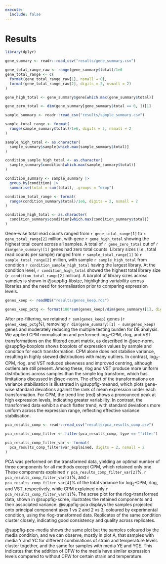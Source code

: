 ```yaml
---
execute:
  include: false
---
```


# Results

```r
library(dplyr)
```

```r
gene_summary <- readr::read_csv("results/gene_summary.csv")
```

```r
gene_total_range_raw <- range(gene_summary$total)/1e6
gene_total_range <- c(
  format(gene_total_range_raw[1], nsmall = 0),
  format(gene_total_range_raw[2], digits = 2, nsmall = 2)
)
```

```r
gene_high_total <- gene_summary$gene[which.max(gene_summary$total)]
```

```r
gene_zero_total <- dim(gene_summary[gene_summary$total == 0, ])[1]
```

```r
sample_summary <- readr::read_csv("results/sample_summary.csv")
```

```r
sample_total_range <- format(
  range(sample_summary$total)/1e6, digits = 2, nsmall = 2
)
```

```r
sample_high_total <- as.character(
  sample_summary$sample[which.max(sample_summary$total)]
)
```

```r
condition_sample_high_total <- as.character(
  sample_summary$condition[which.max(sample_summary$total)]
)
```

```r
condition_summary <- sample_summary |> 
  group_by(condition) |> 
  summarise(total = sum(total), .groups = "drop")
```

```r
condition_total_range <- format(
  range(condition_summary$total)/1e6, digits = 2, nsmall = 2
)
```

```r
condition_high_total <- as.character(
  condition_summary$condition[which.max(condition_summary$total)]
)
```

Gene-wise total read counts ranged from `r gene_total_range[1]` to `r gene_total_range[2]` million, with gene `r gene_high_total` showing the highest total count across all samples. A total of `r gene_zero_total` out of `r dim(gene_summary)[1]` genes had zero total counts. Library sizes (i.e., total read counts per sample) ranged from `r sample_total_range[1]` to `r sample_total_range[2]` million, with sample `r sample_high_total` from condition `r condition_sample_high_total` having the largest library. At the condition level, `r condition_high_total` showed the highest total library size (`r condition_total_range[2]` million). A barplot of library sizes across samples is shown in @suppfig-libsize, highlighting variability across libraries and the need for normalisation prior to comparing expression levels.

```r
genes_keep <- readRDS("results/genes_keep.rds")
```

```r
genes_keep_pctg <- format(100*sum(genes_keep)/dim(gene_summary)[1], digits = 2, nsmall = 2)
```

After pre-filtering, we retained `r sum(genes_keep)` genes (`r genes_keep_pctg`%), removing `r dim(gene_summary)[1] - sum(genes_keep)` genes and moderately reducing the multiple testing burden for DE analysis. We applied CPM normalisation and performed $\text{log}_2$-CPM, rlog, and VST transformations on the filtered count matrix, as described in @sec-norm. @suppfig-boxplots shows boxplots of expression values by sample and condition for each transformation. CPM alone does not stabilise variance, resulting in highly skewed distributions with many outliers. In contrast, $\text{log}_2$-CPM, rlog, and VST reduced skewness and improved centring, although outliers are still present. Among these, rlog and VST produce more uniform distributions across samples than the simple log transform, which has limitations discussed in @sec-norm. The effect of the transformations on variance stabilisation is illustrated in @suppfig-meansd, which plots gene-wise standard deviations against the rank of mean expression under each transformation. For CPM, the trend line (red) shows a pronounced peak at high expression levels, indicating greater variability. In contrast, the transformed data exhibit a much flatter trend, with standard deviations more uniform across the expression range, reflecting effective variance stabilisation.

```r
pca_results_comp <- readr::read_csv("results/pca_results_comp.csv")
```

```r
pca_results_comp_filter <- filter(pca_results_comp, type == "filter")
```

```r
pca_results_comp_filter_var <- format(
  pca_results_comp_filter$var_explained, digits = 2, nsmall = 2
)
```

PCA was performed on the transformed data, yielding an optimal number of three components for all methods except CPM, which retained only one. These components explained `r pca_results_comp_filter_var[2]`%, `r pca_results_comp_filter_var[3]`%, and `r pca_results_comp_filter_var[4]`% of the total variance for $\log_2$-CPM, rlog, and VST, respectively, while CPM explained only `r pca_results_comp_filter_var[1]`%. The scree plot for the rlog-transformed data, shown in @suppfig-scree, illustrates the retained components and their associated variance. @suppfig-pca displays the samples projected onto principal component axes 1 vs 2 and 2 vs 3, coloured by experimental condition, using the rlog-transformed data. Replicates of the same condition cluster closely, indicating good consistency and quality across replicates.

@suppfig-pca-media shows the same plot but the samples coloured by the media condition, and we can observe, mostly in plot A, that samples with media Y and YC for different combinations of strain and temperature levels cluster together, and the same for samples with media YE and YCE. This indicates that the addition of CFW to the media have similar expression levels compared to without CFW for certain strain and temperature. 











